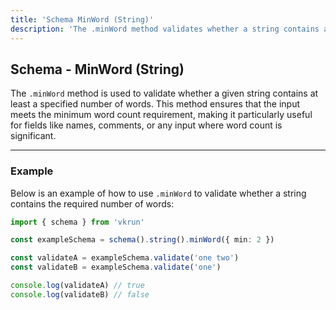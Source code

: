 ```yaml
---
title: 'Schema MinWord (String)'
description: 'The .minWord method validates whether a string contains at least a specified number of words. It is ideal for scenarios where a minimum word count is essential, such as validating names, comments, or descriptive fields in forms or applications.'
---
```


## Schema - MinWord (String)

The `.minWord` method is used to validate whether a given string contains at least a specified number of words. This method ensures that the input meets the minimum word count requirement, making it particularly useful for fields like names, comments, or any input where word count is significant.

---

### Example

Below is an example of how to use `.minWord` to validate whether a string contains the required number of words:

```ts
import { schema } from 'vkrun'

const exampleSchema = schema().string().minWord({ min: 2 })

const validateA = exampleSchema.validate('one two')
const validateB = exampleSchema.validate('one')

console.log(validateA) // true
console.log(validateB) // false
```
